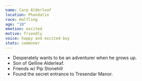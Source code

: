 ```yaml
---
name: Carp Alderleaf
location: Phandalin
race: Halfling
age: "10"
emotion: excited
motive: friendly
voice: happy and excited boy
stats: commoner
---
```

* Desperately wants to be an adventurer when he grows up.
* Son of Qelline Alderleaf.
* Friends w/ Pip Stonehill
* Found the secret entrance to Tresendar Manor.
